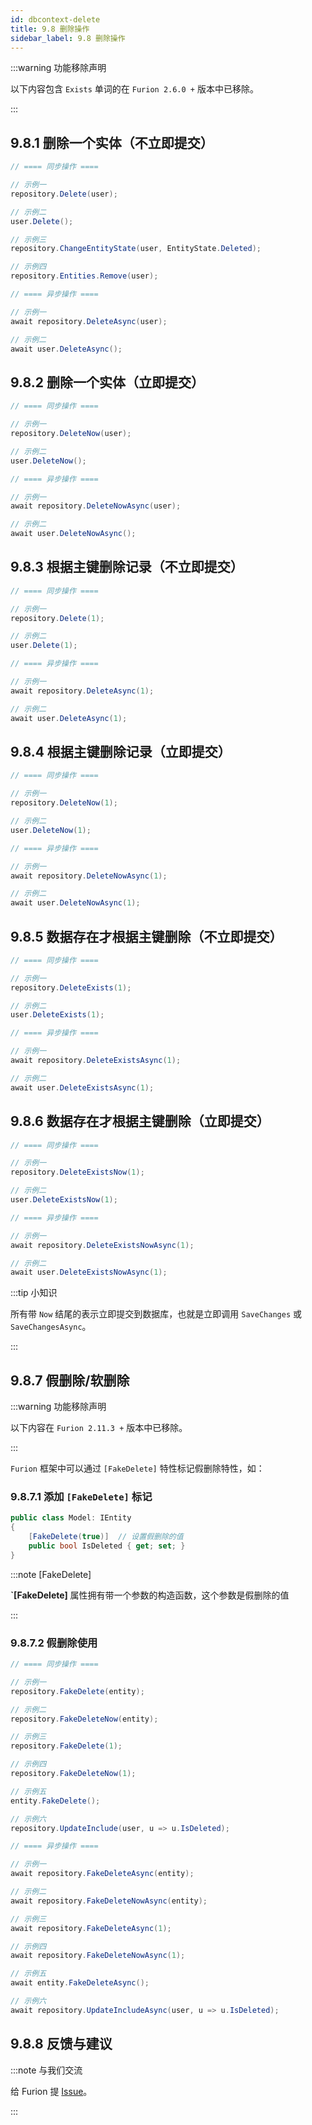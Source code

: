```yaml
---
id: dbcontext-delete
title: 9.8 删除操作
sidebar_label: 9.8 删除操作
---
```


:::warning 功能移除声明

以下内容包含 `Exists` 单词的在 `Furion 2.6.0 +` 版本中已移除。

:::

## 9.8.1 删除一个实体（不立即提交）

```cs
// ==== 同步操作 ====

// 示例一
repository.Delete(user);

// 示例二
user.Delete();

// 示例三
repository.ChangeEntityState(user, EntityState.Deleted);

// 示例四
repository.Entities.Remove(user);

// ==== 异步操作 ====

// 示例一
await repository.DeleteAsync(user);

// 示例二
await user.DeleteAsync();
```

## 9.8.2 删除一个实体（立即提交）

```cs
// ==== 同步操作 ====

// 示例一
repository.DeleteNow(user);

// 示例二
user.DeleteNow();

// ==== 异步操作 ====

// 示例一
await repository.DeleteNowAsync(user);

// 示例二
await user.DeleteNowAsync();
```

## 9.8.3 根据主键删除记录（不立即提交）

```cs
// ==== 同步操作 ====

// 示例一
repository.Delete(1);

// 示例二
user.Delete(1);

// ==== 异步操作 ====

// 示例一
await repository.DeleteAsync(1);

// 示例二
await user.DeleteAsync(1);
```

## 9.8.4 根据主键删除记录（立即提交）

```cs
// ==== 同步操作 ====

// 示例一
repository.DeleteNow(1);

// 示例二
user.DeleteNow(1);

// ==== 异步操作 ====

// 示例一
await repository.DeleteNowAsync(1);

// 示例二
await user.DeleteNowAsync(1);
```

## 9.8.5 数据存在才根据主键删除（不立即提交）

```cs
// ==== 同步操作 ====

// 示例一
repository.DeleteExists(1);

// 示例二
user.DeleteExists(1);

// ==== 异步操作 ====

// 示例一
await repository.DeleteExistsAsync(1);

// 示例二
await user.DeleteExistsAsync(1);
```

## 9.8.6 数据存在才根据主键删除（立即提交）

```cs
// ==== 同步操作 ====

// 示例一
repository.DeleteExistsNow(1);

// 示例二
user.DeleteExistsNow(1);

// ==== 异步操作 ====

// 示例一
await repository.DeleteExistsNowAsync(1);

// 示例二
await user.DeleteExistsNowAsync(1);
```

:::tip 小知识

所有带 `Now` 结尾的表示立即提交到数据库，也就是立即调用 `SaveChanges` 或 `SaveChangesAsync`。

:::

## 9.8.7 假删除/软删除

:::warning 功能移除声明

以下内容在 `Furion 2.11.3 +` 版本中已移除。

:::

`Furion` 框架中可以通过 `[FakeDelete]` 特性标记假删除特性，如：

### 9.8.7.1 添加 `[FakeDelete]` 标记

```cs {3}
public class Model: IEntity
{
    [FakeDelete(true)]  // 设置假删除的值
    public bool IsDeleted { get; set; }
}
```

:::note [FakeDelete]

**`[FakeDelete]** 属性拥有带一个参数的构造函数，这个参数是假删除的值

:::

### 9.8.7.2 假删除使用

```cs
// ==== 同步操作 ====

// 示例一
repository.FakeDelete(entity);

// 示例二
repository.FakeDeleteNow(entity);

// 示例三
repository.FakeDelete(1);

// 示例四
repository.FakeDeleteNow(1);

// 示例五
entity.FakeDelete();

// 示例六
repository.UpdateInclude(user, u => u.IsDeleted);

// ==== 异步操作 ====

// 示例一
await repository.FakeDeleteAsync(entity);

// 示例二
await repository.FakeDeleteNowAsync(entity);

// 示例三
await repository.FakeDeleteAsync(1);

// 示例四
await repository.FakeDeleteNowAsync(1);

// 示例五
await entity.FakeDeleteAsync();

// 示例六
await repository.UpdateIncludeAsync(user, u => u.IsDeleted);
```

## 9.8.8 反馈与建议

:::note 与我们交流

给 Furion 提 [Issue](https://gitee.com/dotnetchina/Furion/issues/new?issue)。

:::

